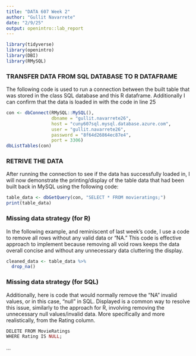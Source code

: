 ---
title: "DATA 607 Week 2"
author: "Gullit Navarrete"
date: "2/9/25"
output: openintro::lab_report
---

```{r load-packages, message=FALSE}
library(tidyverse)
library(openintro)
library(DBI)
library(RMySQL)
```

### TRANSFER DATA FROM SQL DATABASE TO R DATAFRAME

The following code is used to run a connection between the built table that was stored in the class SQL database and this R dataframe. Additionally I can confirm that the data is loaded in with the code in line 25
```{r MySQL-connection, echo=FALSE}
con <- dbConnect(RMySQL::MySQL(),
                 dbname = "gullit.navarrete26", 
                 host = "cuny607sql.mysql.database.azure.com", 
                 user = "gullit.navarrete26", 
                 password = "8f64d26864ec87e4", 
                 port = 3306)
dbListTables(con)
```
### RETRIVE THE DATA

After running the connection to see if the data has successfully loaded in, I will now demonstrate the printing/display of the table data that had been built back in MySQL using the following code:
```{r MySQL-table-data, echo=TRUE}
table_data <- dbGetQuery(con, "SELECT * FROM movieratings;")
print(table_data)
```

### Missing data strategy (for R)

In the following example, and reminiscent of last week's code, I use a code to remove all rows without any valid data or "NA." This code is effective approach to implement because removing all void rows keeps the data overall concise and without any unnecessary data cluttering the display.
```{r missing-data-strat, echo=TRUE}
cleaned_data <- table_data %>%
  drop_na()
```

### Missing data strategy (for SQL)

Additionally, here is code that would normally remove the "NA" invalid values, or in this case, "null" in SQL. Displayed is a common way to resolve this issue, similarly to the approach for R, involving removing the unnecessary null values/invalid data. More specifically and more realistically, from the Rating column.
```{r missing-data-strat-SQL, echo=TRUE, eval=FALSE}
DELETE FROM MovieRatings
WHERE Rating IS NULL;
```
...